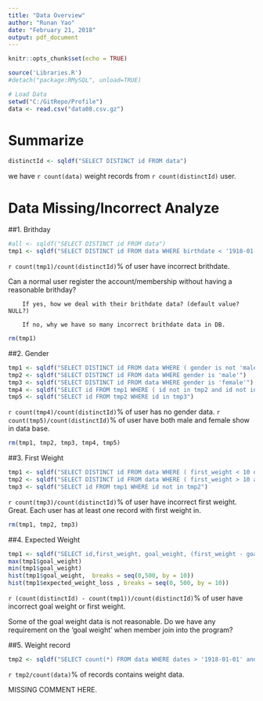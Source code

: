 ```yaml
---
title: "Data Overview"
author: "Runan Yao"
date: "February 21, 2018"
output: pdf_document
---
```


```r
knitr::opts_chunk$set(echo = TRUE)

```

```r
source('Libraries.R')
#detach("package:RMySQL", unload=TRUE)
```

```r
# Load Data
setwd("C:/GitRepo/Profile")
data <- read.csv("data08.csv.gz")
```

# Summarize
```r
distinctId <- sqldf("SELECT DISTINCT id FROM data")
```
we have `r count(data)` weight records from `r count(distinctId)` user.

# Data Missing/Incorrect Analyze
##1. Brithday
```r
#all <- sqldf("SELECT DISTINCT id FROM data")
tmp1 <- sqldf("SELECT DISTINCT id FROM data WHERE birthdate < '1918-01-01' or birthdate > '2018-01-01'")
```
`r count(tmp1)/count(distinctId)`% of user have incorrect brithdate.

Can a normal user register the account/membership without having a reasonable brithday?

        If yes, how we deal with their brithdate data? (default value? NULL?)
        
        If no, why we have so many incorrect brithdate data in DB.
```r
rm(tmp1)
```

##2. Gender
```r
tmp1 <- sqldf("SELECT DISTINCT id FROM data WHERE ( gender is not 'male' or gender is not 'female' )")
tmp2 <- sqldf("SELECT DISTINCT id FROM data WHERE gender is 'male'")
tmp3 <- sqldf("SELECT DISTINCT id FROM data WHERE gender is 'female'")
tmp4 <- sqldf("SELECT id FROM tmp1 WHERE ( id not in tmp2 and id not in tmp3 )")
tmp5 <- sqldf("SELECT id FROM tmp2 WHERE id in tmp3")
```
`r count(tmp4)/count(distinctId)`% of user has no gender data. `r count(tmp5)/count(distinctId)`% of user have both male and female show in data base.

```r
rm(tmp1, tmp2, tmp3, tmp4, tmp5)
```


##3. First Weight
```r
tmp1 <- sqldf("SELECT DISTINCT id FROM data WHERE ( first_weight < 10 or first_weight > 500 )") # incorrect first weight records
tmp2 <- sqldf("SELECT DISTINCT id FROM data WHERE ( first_weight > 10 and first_weight < 500 )") # correct first weight records
tmp3 <- sqldf("SELECT id FROM tmp1 WHERE id not in tmp2")

```
`r count(tmp3)/count(distinctId)`% of user have incorrect first weight.
Great. Each user has at least one record with first weight in.
```r
rm(tmp1, tmp2, tmp3)
```

##4. Expected Weight
```r
tmp1 <- sqldf("SELECT id,first_weight, goal_weight, (first_weight - goal_weight) as expected_weight_loss FROM data WHERE goal_weight > 10 and goal_weight < 500 and first_weight >= goal_weight GROUP BY id ")
max(tmp1$goal_weight)
min(tmp1$goal_weight)
hist(tmp1$goal_weight,  breaks = seq(0,500, by = 10))
hist(tmp1$expected_weight_loss , breaks = seq(0, 500, by = 10))
```

`r (count(distinctId) - count(tmp1))/count(distinctId)`% of user have incorrect goal weight or first weight.


Some of the goal weight data is not reasonable. Do we have any requirement on the 'goal weight' when member join into the program?
        
##5. Weight record
```r
tmp2 <- sqldf("SELECT count(*) FROM data WHERE dates > '1918-01-01' and dates < '2018-01-01'")
```
`r tmp2/count(data)`% of records contains weight data.

MISSING COMMENT HERE.






